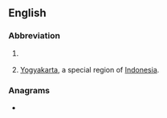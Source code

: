 {{also|yo|yo'|y/o|yō|yö|y.o.|Appendix:Variations of "yo"}}
==English==

===Abbreviation===
{{rfc-header|Abbreviation}}
{{head|en|abbreviation}}

# {{l|en|year|years}} {{l|en|old}}
# [[Yogyakarta]], a special region of [[Indonesia]].

===Anagrams===
* {{anagrams|en|oy}}